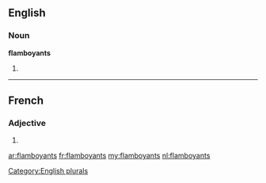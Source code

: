 ==English==

===Noun===
'''flamboyants'''

# {{plural of|flamboyant}}

[[Category:English plurals]]

----

==French==

===Adjective===
{{fr-adj-form}} {{m-p}}

# {{masculine plural of|flamboyant|lang=fr}}

[[ar:flamboyants]]
[[fr:flamboyants]]
[[my:flamboyants]]
[[nl:flamboyants]]